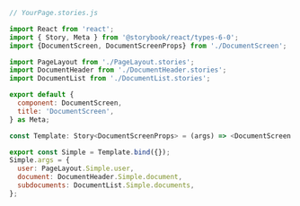 ```js
// YourPage.stories.js

import React from 'react';
import { Story, Meta } from '@storybook/react/types-6-0';
import {DocumentScreen, DocumentScreenProps} from './DocumentScreen';

import PageLayout from './PageLayout.stories';
import DocumentHeader from './DocumentHeader.stories';
import DocumentList from './DocumentList.stories';

export default {
  component: DocumentScreen,
  title: 'DocumentScreen',
} as Meta;

const Template: Story<DocumentScreenProps> = (args) => <DocumentScreen {...args} />;

export const Simple = Template.bind({});
Simple.args = {
  user: PageLayout.Simple.user,
  document: DocumentHeader.Simple.document,
  subdocuments: DocumentList.Simple.documents,
};
```